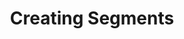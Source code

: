 ---
description: "Unlock the next level of marketing, by creating segments and targeted messaging"
title: "Creating Segments"
---